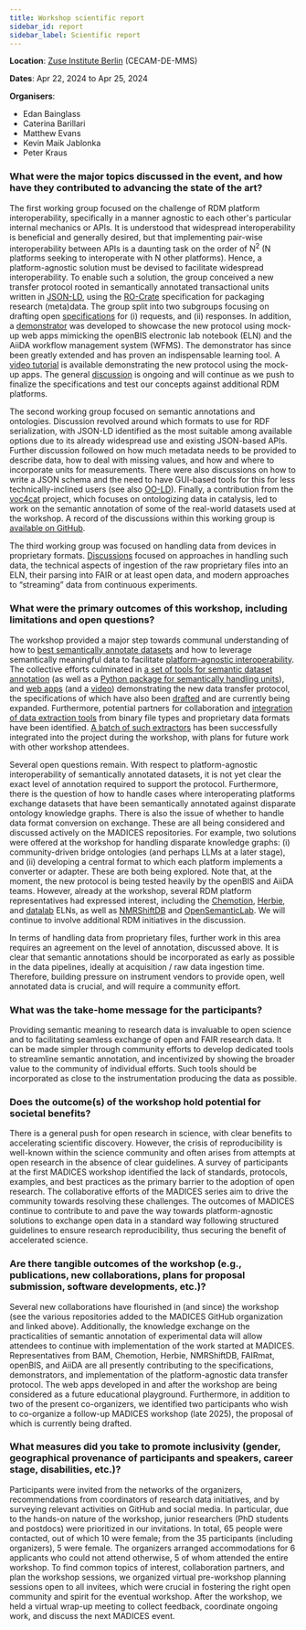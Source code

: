 ```yaml
---
title: Workshop scientific report
sidebar_id: report
sidebar_label: Scientific report
---
```


**Location**: [Zuse Institute Berlin](https://www.zib.de/de) (CECAM-DE-MMS)

**Dates**: Apr 22, 2024 to Apr 25, 2024

**Organisers**:

- Edan Bainglass
- Caterina Barillari
- Matthew Evans
- Kevin Maik Jablonka
- Peter Kraus

### What were the major topics discussed in the event, and how have they contributed to advancing the state of the art?

The first working group focused on the challenge of RDM platform interoperability, specifically in a manner agnostic to each other's particular internal mechanics or APIs. It is understood that widespread interoperability is beneficial and generally desired, but that implementing pair-wise interoperability between APIs is a daunting task on the order of N<sup>2</sup> (N platforms seeking to interoperate with N other platforms). Hence, a platform-agnostic solution must be devised to facilitate widespread interoperability. To enable such a solution, the group conceived a new transfer protocol rooted in semantically annotated transactional units written in [JSON-LD](https://json-ld.org/), using the [RO-Crate](https://www.researchobject.org/ro-crate/) specification for packaging research (meta)data. The group split into two subgroups focusing on drafting open [specifications](https://github.com/MADICES/interop-specs) for (i) requests, and (ii) responses. In addition, a [demonstrator](https://github.com/MADICES/interop-demo) was developed to showcase the new protocol using mock-up web apps mimicking the openBIS electronic lab notebook (ELN) and the AiiDA workflow management system (WFMS). The demonstrator has since been greatly extended and has proven an indispensable learning tool. A [video tutorial](https://www.youtube.com/watch?v=4ml6H6Np0Wo) is available demonstrating the new protocol using the mock-up apps. The general [discussion](https://github.com/MADICES/MADICES-2024/discussions/10) is ongoing and will continue as we push to finalize the specifications and test our concepts against additional RDM platforms.

The second working group focused on semantic annotations and ontologies. Discussion revolved around which formats to use for RDF serialization, with JSON-LD identified as the most suitable among available options due to its already widespread use and existing JSON-based APIs. Further discussion followed on how much metadata needs to be provided to describe data, how to deal with missing values, and how and where to incorporate units for measurements. There were also discussions on how to write a JSON schema and the need to have GUI-based tools for this for less technically-inclined users (see also [OO-LD](https://github.com/OO-LD/schema)). Finally, a contribution from the [voc4cat](https://github.com/nfdi4cat/voc4cat) project, which focuses on ontologizing data in catalysis, led to work on the semantic annotation of some of the real-world datasets used at the workshop. A record of the discussions within this working group is [available on GitHub](https://github.com/MADICES/MADICES-2024/discussions/9).

The third working group was focused on handling data from devices in proprietary formats. [Discussions](https://github.com/MADICES/MADICES-2024/discussions/11) focused on approaches in handling such data, the technical aspects of ingestion of the raw proprietary files into an ELN, their parsing into FAIR or at least open data, and modern approaches to “streaming” data from continuous experiments.

### What were the primary outcomes of this workshop, including limitations and open questions?

The workshop provided a major step towards communal understanding of how to [best semantically annotate datasets](https://github.com/MADICES/MADICES-2024/discussions/9) and how to leverage semantically meaningful data to facilitate [platform-agnostic interoperability](https://github.com/MADICES/MADICES-2024/discussions/10). The collective efforts culminated in [a set of tools for semantic dataset annotation](https://github.com/MADICES/semantic-annotation) (as well as a [Python package for semantically handling units](https://github.com/hampusnasstrom/ontopint)), and [web apps](https://github.com/MADICES/interop-demo) (and a [video](https://www.youtube.com/watch?v=4ml6H6Np0Wo)) demonstrating the new data transfer protocol, the specifications of which have also been [drafted](https://github.com/MADICES/interop-specs) and are currently being expanded. Furthermore, potential partners for collaboration and [integration of data extraction tools](https://yard.datatractor.org/) from binary file types and proprietary data formats have been identified. [A batch of such extractors](https://github.com/datatractor/yard/pull/1) has been successfully integrated into the project during the workshop, with plans for future work with other workshop attendees.

Several open questions remain. With respect to platform-agnostic interoperability of semantically annotated datasets, it is not yet clear the exact level of annotation required to support the protocol. Furthermore, there is the question of how to handle cases where interoperating platforms exchange datasets that have been semantically annotated against disparate ontology knowledge graphs. There is also the issue of whether to handle data format conversion on exchange. These are all being considered and discussed actively on the MADICES repositories. For example, two solutions were offered at the workshop for handling disparate knowledge graphs: (i) community-driven bridge ontologies (and perhaps LLMs at a later stage), and (ii) developing a central format to which each platform implements a converter or adapter. These are both being explored. Note that, at the moment, the new protocol is being tested heavily by the openBIS and AiiDA teams. However, already at the workshop, several RDM platform representatives had expressed interest, including the [Chemotion](https://chemotion.net/), [Herbie](http://hereon.de/herbie), and [datalab](https://github.com/datalab-org/datalab) ELNs, as well as [NMRShiftDB](https://nmrshiftdb.nmr.uni-koeln.de/) and [OpenSemanticLab](https://github.com/OpenSemanticLab). We will continue to involve additional RDM initiatives in the discussion.

In terms of handling data from proprietary files, further work in this area requires an agreement on the level of annotation, discussed above. It is clear that semantic annotations should be incorporated as early as possible in the data pipelines, ideally at acquisition / raw data ingestion time. Therefore, building pressure on instrument vendors to provide open, well annotated data is crucial, and will require a community effort.

### What was the take-home message for the participants?

Providing semantic meaning to research data is invaluable to open science and to facilitating seamless exchange of open and FAIR research data. It can be made simpler through community efforts to develop dedicated tools to streamline semantic annotation, and incentivized by showing the broader value to the community of individual efforts. Such tools should be incorporated as close to the instrumentation producing the data as possible.

### Does the outcome(s) of the workshop hold potential for societal benefits?

There is a general push for open research in science, with clear benefits to accelerating scientific discovery. However, the crisis of reproducibility is well-known within the science community and often arises from attempts at open research in the absence of clear guidelines. A survey of participants at the first MADICES workshop identified the lack of standards, protocols, examples, and best practices as the primary barrier to the adoption of open research. The collaborative efforts of the MADICES series aim to drive the community towards resolving these challenges. The outcomes of MADICES continue to contribute to and pave the way towards platform-agnostic solutions to exchange open data in a standard way following structured guidelines to ensure research reproducibility, thus securing the benefit of accelerated science.

### Are there tangible outcomes of the workshop (e.g., publications, new collaborations, plans for proposal submission, software developments, etc.)?

Several new collaborations have flourished in (and since) the workshop (see the various repositories added to the MADICES GitHub organization and linked above). Additionally, the knowledge exchange on the practicalities of semantic annotation of experimental data will allow attendees to continue with implementation of the work started at MADICES. Representatives from BAM, Chemotion, Herbie, NMRShiftDB, FAIRmat, openBIS, and AiiDA are all presently contributing to the specifications, demonstrators, and implementation of the platform-agnostic data transfer protocol. The web apps developed in and after the workshop are being considered as a future educational playground. Furthermore, in addition to two of the present co-organizers, we identified two participants who wish to co-organize a follow-up MADICES workshop (late 2025), the proposal of which is currently being drafted.

### What measures did you take to promote inclusivity (gender, geographical provenance of participants and speakers, career stage, disabilities, etc.)?

Participants were invited from the networks of the organizers, recommendations from coordinators of research data initiatives, and by surveying relevant activities on GitHub and social media. In particular, due to the hands-on nature of the workshop, junior researchers (PhD students and postdocs) were prioritized in our invitations. In total, 65 people were contacted, out of which 10 were female; from the 35 participants (including organizers), 5 were female. The organizers arranged accommodations for 6 applicants who could not attend otherwise, 5 of whom attended the entire workshop. To find common topics of interest, collaboration partners, and plan the workshop sessions, we organized virtual pre-workshop planning sessions open to all invitees, which were crucial in fostering the right open community and spirit for the eventual workshop. After the workshop, we held a virtual wrap-up meeting to collect feedback, coordinate ongoing work, and discuss the next MADICES event.
